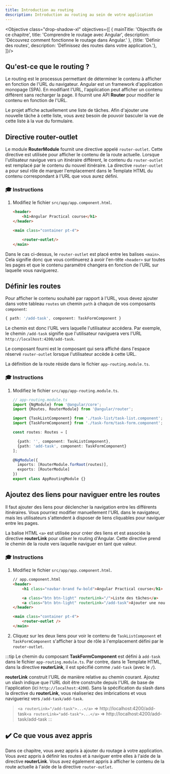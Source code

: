 ```yaml
---
title: Introduction au routing
description: Introduction au routing au sein de votre application
---
```



<Objective class="drop-shadow-xl" objectives={[
    {
        mainTitle: 'Objectifs de ce chapitre',
        title: 'Comprendre le routage avec Angular',
        description: 'Découvrez comment fonctionne le routage dans Angular.'
    },
    {title: 'Définir des routes', description: 'Définissez des routes dans votre application.'},
]}/>

## Qu'est-ce que le routing ?

Le routing est le processus permettant de déterminer le contenu à afficher en fonction de l'URL du navigateur.
Angular est un framework d'application monopage (SPA). En modifiant l'URL, l'application peut afficher un contenu différent sans recharger la page.
Il fournit une API **Router** pour modifier le contenu en fonction de l'URL.

Le projet affiche actuellement une liste de tâches.
Afin d'ajouter une nouvelle tâche à cette liste, vous avez besoin de pouvoir basculer la vue de cette liste à la vue du formulaire.

## Directive router-outlet

Le module **RouterModule** fournit une directive appelé `router-outlet`. Cette directive est utilisée pour afficher le contenu de la route actuelle. Lorsque l'utilisateur navigue vers un itinéraire différent, le contenu du `router-outlet` est remplacé par le contenu du nouvel itinéraire.
La directive `router-outlet` a pour seul rôle de marquer l'emplacement dans le Template HTML du contenu correspondant à l'URL que vous aurez défini.

### 🎓 Instructions

1. Modifiez le fichier `src/app/app.component.html`.

    ```html ins={"Ajoutez la directive via la balise router-outlet pour marquer l'emplacement du contenu configuré via l'URL": 6-7}
    <header>
        <h1>Angular Practical course</h1>
    </header>

    <main class="container pt-4">

        <router-outlet/>
    </main>
    ```

Dans le cas ci-dessus, le `router-outlet` est placé entre les balises `<main>`. Cela signifie donc que vous continuerez à avoir l'en-tête `<header>` sur toutes les pages et que le contenu paramétré changera en fonction de l'URL sur laquelle vous naviguerez.

## Définir les routes

Pour afficher le contenu souhaité par rapport à l'URL, vous devez ajouter dans votre tableau `routes` un chemin `path` à chaqun de vos composants `component`:

```typescript
{ path: '/add-task', component: TaskFormComponent }
```

Le chemin est donc l'URL vers laquelle l'utilisateur accédera. Par exemple, le chemin `/add-task` signifie que l'utilisateur naviguera vers l'URL `http://localhost:4200/add-task`.

Le composant fourni est le composant qui sera affiché dans l'espace réservé `router-outlet` lorsque l'utilisateur accède à cette URL.

La définition de la route réside dans le fichier `app-routing.module.ts`.

### 🎓 Instructions

<Steps>

1. Modifiez le fichier `src/app/app-routing.module.ts`.

    ```typescript ins={"Importez les composants pour chaque itinéraire": 4-6} ins={"Définissez les routes": 9-11}
    // app-routing.module.ts
    import {NgModule} from '@angular/core';
    import {Routes, RouterModule} from '@angular/router';

    import {TaskListComponent} from './task-list/task-list.component';
    import {TaskFormComponent} from './task-form/task-form.component';

    const routes: Routes = [

      {path: '', component: TaskListComponent},
      {path: 'add-task', component: TaskFormComponent}
    ];

    @NgModule({
      imports: [RouterModule.forRoot(routes)],
      exports: [RouterModule]
    })
    export class AppRoutingModule {}
    ```

</Steps>


## Ajoutez des liens pour naviguer entre les routes

Il faut ajouter des liens pour déclencher la navigation entre les différents itinéraires.
Vous pourriez modifier manuellement l'URL dans le navigateur, mais les utilisateurs s'attendent à disposer de liens cliquables pour naviguer entre les pages.

La balise HTML `<a>` est utilisée pour créer des liens et est associée la directive **routerLink** pour utliser le routing d'Angular. Cette directive prend le chemin de la route vers laquelle naviguer en tant que valeur.

### 🎓 Instructions

<Steps>

1. Modifiez le fichier `src/app/app.component.html`.

    ```html ins={"Ajoutez des liens pour naviguer entre les routes": 4-6}
    // app.component.html
    <header>
        <h1 class="navbar-brand fw-bold">Angular Practical course</h1>

        <a class="btn btn-light" routerLink="/">Liste des tâches</a>
        <a class="btn btn-light" routerLink="/add-task">Ajouter une nouvelle tâche</a>
    </header>

    <main class="container pt-4">
        <router-outlet />
    </main>
    ```

2. Cliquez sur les deux liens pour voir le contenu de `TaskListComponent` et `TaskFormComponent` s'afficher à tour de rôle à l'emplacement défini par le `router-outlet`.

</Steps>

:::tip
Le chemin du composant **TaskFormComponent** est défini à `add-task` dans le fichier `app-routing.module.ts`. Par contre, dans le Template HTML, dans la directive **routerLink**, il est spécifié comme `/add-task` (avec le `/`).

**routerLink** construit l'URL de manière relative au chemin courant. Ajoutez un slash indique que l'URL doit être construite depuis l'URL de base de l'application (ici `http://localhost:4200`). Sans la spécification du slash dans la directive du **routerLink**, vous réaliseriez des imbrications et vous navigueriez vers `/add-task/add-task`.

>  `<a routerLink="/add-task">...</a>` => http://localhost:4200/add-task`<a routerLink="add-task">...</a>` => http://localhost:4200/add-task/add-task
:::

## ✔️ Ce que vous avez appris

Dans ce chapitre, vous avez appris à ajouter du routage à votre application. Vous avez appris à définir les routes et à naviguer entre elles à l'aide de la directive **routerLink**. Vous avez également appris à afficher le contenu de la route actuelle à l'aide de la directive `router-outlet`.
